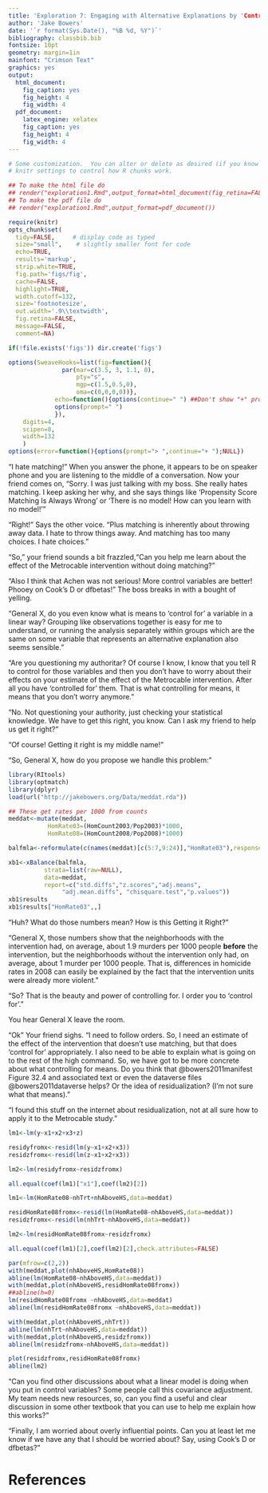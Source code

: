```yaml
---
title: 'Exploration 7: Engaging with Alternative Explanations by 'Controlling For' Them"
author: 'Jake Bowers'
date: '`r format(Sys.Date(), "%B %d, %Y")`'
bibliography: classbib.bib
fontsize: 10pt
geometry: margin=1in
mainfont: "Crimson Text"
graphics: yes
output:
  html_document:
    fig_caption: yes
    fig_height: 4
    fig_width: 4
  pdf_document:
    latex_engine: xelatex
    fig_caption: yes
    fig_height: 4
    fig_width: 4
---
```


<!-- Make this document using library(rmarkdown); render("exploration1.Rmd") -->
\input{mytexsymbols}


```r
# Some customization.  You can alter or delete as desired (if you know what you are doing).
# knitr settings to control how R chunks work.

## To make the html file do
## render("exploration1.Rmd",output_format=html_document(fig_retina=FALSE))
## To make the pdf file do
## render("exploration1.Rmd",output_format=pdf_document())

require(knitr)
opts_chunk$set(
  tidy=FALSE,     # display code as typed
  size="small",    # slightly smaller font for code
  echo=TRUE,
  results='markup',
  strip.white=TRUE,
  fig.path='figs/fig',
  cache=FALSE,
  highlight=TRUE,
  width.cutoff=132,
  size='footnotesize',
  out.width='.9\\textwidth',
  fig.retina=FALSE,
  message=FALSE,
  comment=NA)

if(!file.exists('figs')) dir.create('figs')

options(SweaveHooks=list(fig=function(){
			   par(mar=c(3.5, 3, 1.1, 0),
			       pty="s",
			       mgp=c(1.5,0.5,0),
			       oma=c(0,0,0,0))},
			 echo=function(){options(continue=" ") ##Don't show "+" prompts,
			 options(prompt=" ")
			 }),
	digits=4,
	scipen=8,
	width=132
	)
options(error=function(){options(prompt="> ",continue="+ ");NULL})
```

"I hate matching!" When you answer the phone, it appears to be on speaker phone and you are listening to the middle of a conversation. Now your friend comes on, "Sorry. I was just talking with my boss. She really hates matching. I keep asking her why, and she says things like 'Propensity Score Matching Is Always Wrong' or 'There is no model! How can you learn with no model!'"

"Right!" Says the other voice. "Plus matching is inherently about throwing away data. I hate to throw things away. And matching has too many choices. I hate choices."

"So," your friend sounds a bit frazzled,"Can you help me learn about the effect of the Metrocable intervention without doing matching?"

"Also I think that Achen was not serious! More control variables are better! Phooey on Cook's D or dfbetas!" The boss breaks in with a bought of yelling.

"General X, do you even know what is means to 'control for' a variable in a linear way? Grouping like observations together is easy for me to understand, or running the analysis separately within groups which are the same on some variable that represents an alternative explanation also seems sensible."

"Are you questioning my authoritar? Of course I know, I know that you tell R to control for those variables and then you don't have to worry about their effects on your estimate of the effect of the Metrocable intervention. After all you have 'controlled for' them. That is what controlling for means, it means that you don't worry anymore."

"No. Not questioning your authority, just checking your statistical knowledge. We have to get this right, you know. Can I ask my friend to help us get it right?"

"Of course! Getting it right is my middle name!"

"So, General X, how do you propose we handle this problem:"

```r
library(RItools)
library(optmatch)
library(dplyr)
load(url("http://jakebowers.org/Data/meddat.rda"))
```


```r
## These get rates per 1000 from counts
meddat<-mutate(meddat,
	       HomRate03=(HomCount2003/Pop2003)*1000,
	       HomRate08=(HomCount2008/Pop2008)*1000)
```

```r
balfmla<-reformulate(c(names(meddat)[c(5:7,9:24)],"HomRate03"),response="nhTrt")

xb1<-xBalance(balfmla,
	      strata=list(raw=NULL),
	      data=meddat,
	      report=c("std.diffs","z.scores","adj.means",
		       "adj.mean.diffs", "chisquare.test","p.values"))
xb1$results
xb1$results["HomRate03",,]
```

"Huh? What do those numbers mean? How is this Getting it Right?"

"General X, those numbers show that the neighborhoods with the intervention had, on average, about 1.9 murders per 1000 people **before** the intervention, but the neighborhoods without the intervention only had, on average, about 1 murder per 1000 people. That is, differences in homicide rates in 2008 can easily be explained by the fact that the intervention units were already more violent."

"So? That is the beauty and power of controlling for. I order you to 'control for'."

You hear General X leave the room.

"Ok" Your friend sighs. "I need to follow orders. So, I need an estimate of the
effect of the intervention that doesn't use matching, but that does 'control
for' appropriately. I also need to be able to explain what is going on to the
rest of the high command. So, we have got to be more concrete about what
controlling for means. Do you think that @bowers2011manifest Figure 32.4 and
associated text or even the dataverse files @bowers2011dataverse helps? Or the
idea of residualization? (I'm not sure what that means)."

"I found this stuff on the internet about residualization, not at all sure how to apply it to the Metrocable study."

```r

lm1<-lm(y~x1+x2+x3+z)

residyfromx<-resid(lm(y~x1+x2+x3))
residzfromx<-resid(lm(z~x1+x2+x3))

lm2<-lm(residyfromx~residzfromx)

all.equal(coef(lm1)["x1"],coef(lm2)[2])

```

```r

lm1<-lm(HomRate08~nhTrt+nhAboveHS,data=meddat)

residHomRate08fromx<-resid(lm(HomRate08~nhAboveHS,data=meddat))
residzfromx<-resid(lm(nhTrt~nhAboveHS,data=meddat))

lm2<-lm(residHomRate08fromx~residzfromx)

all.equal(coef(lm1)[2],coef(lm2)[2],check.attributes=FALSE)

par(mfrow=c(2,2))
with(meddat,plot(nhAboveHS,HomRate08))
abline(lm(HomRate08~nhAboveHS,data=meddat))
with(meddat,plot(nhAboveHS,residHomRate08fromx))
##abline(h=0)
lm(residHomRate08fromx ~nhAboveHS,data=meddat)
abline(lm(residHomRate08fromx ~nhAboveHS,data=meddat))

with(meddat,plot(nhAboveHS,nhTrt))
abline(lm(nhTrt~nhAboveHS,data=meddat))
with(meddat,plot(nhAboveHS,residzfromx))
abline(lm(residzfromx~nhAboveHS,data=meddat))

plot(residzfromx,residHomRate08fromx)
abline(lm2)


```

"Can you find other discussions about what a linear model is doing when you put in control variables? Some people call this covariance adjustment. My team needs new resources, so, can you find a useful and clear discussion in some other textbook that you can use to help me explain how this works?"

"Finally, I am worried about overly influential points. Can you at least let me know if we have any that I should be worried about? Say, using Cook's D or dfbetas?"




# References

